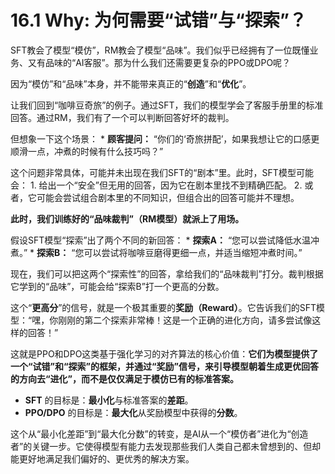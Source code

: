 # 16.1 Why: 为何需要“试错”与“探索”？

SFT教会了模型“模仿”，RM教会了模型“品味”。我们似乎已经拥有了一位既懂业务、又有品味的“AI客服”。那为什么我们还需要更复杂的PPO或DPO呢？

因为“模仿”和“品味”本身，并不能带来真正的“**创造**”和“**优化**”。

让我们回到“咖啡豆奇旅”的例子。通过SFT，我们的模型学会了客服手册里的标准回答。通过RM，我们有了一个可以判断回答好坏的裁判。

但想象一下这个场景：
*   **顾客提问：** “你们的‘奇旅拼配’，如果我想让它的口感更顺滑一点，冲煮的时候有什么技巧吗？”

这个问题非常具体，可能并未出现在我们SFT的“剧本”里。此时，SFT模型可能会：
1.  给出一个“安全”但无用的回答，因为它在剧本里找不到精确匹配。
2.  或者，它可能会尝试组合剧本里的不同知识，但组合出的回答可能并不理想。

**此时，我们训练好的“品味裁判”（RM模型）就派上了用场。**

假设SFT模型“探索”出了两个不同的新回答：
*   **探索A：** “您可以尝试降低水温冲煮。”
*   **探索B：** “您可以尝试将咖啡豆磨得更细一点，并适当缩短冲煮时间。”

现在，我们可以把这两个“探索性”的回答，拿给我们的“品味裁判”打分。裁判根据它学到的“品味”，可能会给“探索B”打一个更高的分数。

这个“**更高分**”的信号，就是一个极其重要的**奖励（Reward）**。它告诉我们的SFT模型：“嘿，你刚刚的第二个探索非常棒！这是一个正确的进化方向，请多尝试像这样的回答！”

这就是PPO和DPO这类基于强化学习的对齐算法的核心价值：**它们为模型提供了一个“试错”和“探索”的框架，并通过“奖励”信号，来引导模型朝着生成更优回答的方向去“进化”，而不是仅仅满足于模仿已有的标准答案。**

*   **SFT** 的目标是：**最小化**与标准答案的**差距**。
*   **PPO/DPO** 的目标是：**最大化**从奖励模型中获得的**分数**。

这个从“最小化差距”到“最大化分数”的转变，是AI从一个“模仿者”进化为“创造者”的关键一步。它使得模型有能力去发现那些我们人类自己都未曾想到的、但却能更好地满足我们偏好的、更优秀的解决方案。

